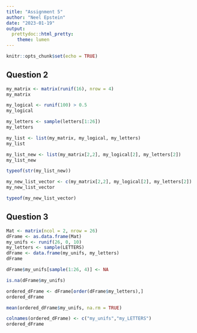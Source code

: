 ```yaml
---
title: "Assignment 5"
author: "Neel Epstein"
date: "2023-01-19"
output:
  prettydoc::html_pretty:
    theme: lumen
---
```


```r
knitr::opts_chunk$set(echo = TRUE)
```

## Question 2

```r
my_matrix <- matrix(runif(16), nrow = 4)
my_matrix

my_logical <- runif(100) > 0.5
my_logical

my_letters <- sample(letters[1:26])
my_letters

my_list <- list(my_matrix, my_logical, my_letters)
my_list

my_list_new <- list(my_matrix[2,2], my_logical[2], my_letters[2])
my_list_new

typeof(str(my_list_new))

my_new_list_vector <- c(my_matrix[2,2], my_logical[2], my_letters[2])
my_new_list_vector

typeof(my_new_list_vector)
```

## Question 3
```r
Mat <- matrix(ncol = 2, nrow = 26)
dFrame <- as.data.frame(Mat)
my_unifs <- runif(26, 0, 10)
my_letters <- sample(LETTERS)
dFrame <- data.frame(my_unifs, my_letters)
dFrame

dFrame$my_unifs[sample(1:26, 4)] <- NA

is.na(dFrame$my_unifs)

ordered_dFrame <- dFrame[order(dFrame$my_letters),]
ordered_dFrame

mean(ordered_dFrame$my_unifs, na.rm = TRUE)

colnames(ordered_dFrame) <- c("my_unifs","my_LETTERS")
ordered_dFrame
```


